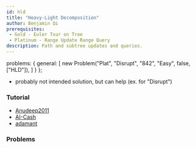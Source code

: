 ```yaml
---
id: hld
title: "Heavy-Light Decomposition"
author: Benjamin Qi
prerequisites: 
 - Gold - Euler Tour on Tree
 - Platinum - Range Update Range Query
description: Path and subtree updates and queries.
---
```



  problems: {
    general: [
      new Problem("Plat", "Disrupt", "842", "Easy", false, ["HLD"]),
    ]
  }
};

 - probably not intended solution, but can help (ex. for "Disrupt")

### Tutorial

 - [Anudeep2011](https://blog.anudeep2011.com/heavy-light-decomposition/)
 - [AI-Cash](http://codeforces.com/blog/entry/22072)
 - [adamant](https://codeforces.com/blog/entry/53170)

### Problems

<problems-list problems={metadata.problems.general} />